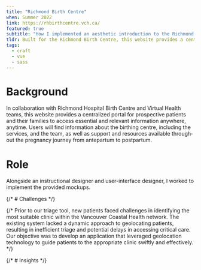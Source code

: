 ```yaml
---
title: "Richmond Birth Centre"
when: Summer 2022
link: https://rhbirthcentre.vch.ca/
featured: true
subtitle: "How I implemented an aesthetic introduction to the Richmond Birth Centre and the birthing journey"
tldr: Built for the Richmond Birth Centre, this web­site pro­vides a cen­tral­ized por­tal for prospec­tive patients and their fam­i­lies to access essen­tial and rel­e­vant infor­ma­tion. I implemented this CMS-backed website with tag-based search using Craft CMS with a sprinkling of interactivity using Vue.js.
tags:
  - craft
  - vue
  - sass
---
```


# Background

In col­lab­o­ra­tion with Rich­mond Hos­pi­tal Birth Cen­tre and Vir­tu­al Health teams, this web­site pro­vides a cen­tral­ized por­tal for prospec­tive patients and their fam­i­lies to access essen­tial and rel­e­vant infor­ma­tion any­where, any­time. Users will find infor­ma­tion about the birthing cen­tre, includ­ing the ser­vices, and the team, as well as sup­port and resources avail­able through­out the preg­nan­cy jour­ney from antepar­tum to postpartum.

# Role

Alongside an instructional designer and user-interface designer, I worked to implement the provided mockups.


{/* # Challenges */}

{/* Prior to our triage tool, new patients faced challenges in identifying the most suitable clinic within the Vancouver Coastal Health network. The existing system lacked a dynamic approach to geolocating patients, resulting in inefficient triage and potential delays in accessing critical care. Our objective was to develop an application that leveraged geolocation technology to guide patients to the appropriate clinic swiftly and effectively. */}

{/* # Insights */}
